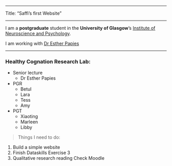 
---

Title: "Saffi's first Website"

---

I am a **postgraduate** student in the **University of Glasgow**'s
[Institute of Neuroscience and Psychology](http://www.gla.ac.uk/researchinstitutes/neurosciencepsychology/).

I am working with [Dr Esther Papies](http://healthycognitionlab.org)


***


### Healthy Cognation Research Lab:

* Senior lecture
    * Dr Esther Papies

* PGR
    * Betul
    * Lara 
    * Tess
    * Amy
* PGT
    * Xiaoting
    * Marleen
    * Libby

> Things I need to do:

1. Build a simple website
1. Finish Dataskills Exercise 3
1. Qualitative research reading
Check Moodle
